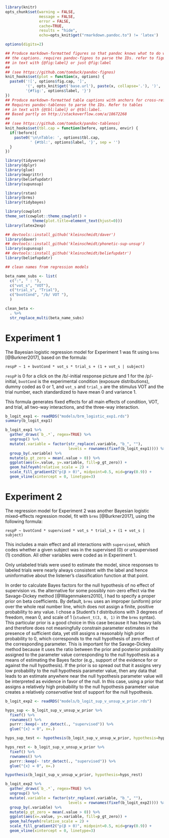 ```r

library(knitr)
opts_chunk$set(warning = FALSE,
               message = FALSE,
               error = FALSE,
               cache=TRUE,
               results = "hide",
               echo=opts_knit$get("rmarkdown.pandoc.to") != 'latex')

options(digits=2)

## Produce markdown-formatted figures so that pandoc knows what to do with
## the captions. requires pandoc-fignos to parse the IDs. refer to figures
## in text with {@fig:label} or just @fig:label
## 
## (see https://github.com/tomduck/pandoc-fignos)
knit_hooks$set(plot = function(x, options) {
  paste0('![', options$fig.cap, ']',
         '(', opts_knit$get('base.url'), paste(x, collapse='.'), ')',
         '{#fig:', options$label, '}')
})
## Produce markdown-formatted table captions with anchors for cross-refs.
## Requires pandoc-tablenos to parse the IDs. Refer to tables
## in text with {@tbl:label} or @tbl:label.
## Based partly on http://stackoverflow.com/a/18672268
##
## (see https://github.com/tomduck/pandoc-tablenos)
knit_hooks$set(tbl.cap = function(before, options, envir) {
  if(!before){
    paste0('\n\nTable: ', options$tbl.cap,
           ' {#tbl:', options$label, '}', sep = '')
  }
})

```

```r

library(tidyverse)
library(dplyr)
library(glue)
library(magrittr)
library(beliefupdatr)
library(supunsup)

library(rstan)
library(brms)
library(tidybayes)

library(cowplot)
theme_set(cowplot::theme_cowplot() +
            theme(plot.title=element_text(hjust=0)))
library(latex2exp)

## devtools::install_github('kleinschmidt/daver')
library(daver)
## devtools::install_github('kleinschmidt/phonetic-sup-unsup')
library(supunsup)
## devtools::install_github('kleinschmidt/beliefupdatr')
library(beliefupdatr)

```

```r

## clean names from regression models

beta_name_subs <- list(
  c(":", " : "),
  c("vot_s", "VOT"),
  c("trial_s", "Trial"),
  c("bvotCond", "/b/ VOT "),
  )

clean_beta <-
  . %>%
  str_replace_multi(beta_name_subs)

```

# Experiment 1

The Bayesian logistic regression model for Experiment 1 was fit using `brms`
[@Burkner2017], based on the formula:

```
respP ~ 1 + bvotCond * vot_s * trial_s + (1 + vot_s | subject)
```

`respP` is 0 for a click on the /b/-initial response picture and 1 for the
/p/-initial, `bvotCond` is the experimental condition (exposure distributions),
dummy coded as 0 or 1, and `vot_s` and `trial_s` are the stimulus VOT and the
trial number, each standardized to have mean 0 and variance 1.

This formula generates fixed effects for all main effects of condition, VOT, and
trial, all two-way interactions, and the three-way interaction.

```r

b_logit_exp1 <- readRDS("models/brm_logistic_exp1.rds")
summary(b_logit_exp1)

```

```r

b_logit_exp1 %>%
  gather_draws(`b_.*`, regex=TRUE) %>%
  ungroup() %>%
  mutate(.variable = factor(str_replace(.variable, "b_", ""),
                            levels = rownames(fixef(b_logit_exp1)))) %>%
  group_by(.variable) %>%
  mutate(p_gt_zero = mean(.value > 0)) %>%
  ggplot(aes(x=.value, y=.variable, fill=p_gt_zero)) +
  geom_halfeyeh(relative_scale = 2) +
  scale_fill_gradient2("p(β > 0)", midpoint=0.5, mid=gray(0.9)) +
  geom_vline(xintercept = 0, linetype=3)

```


# Experiment 2

The regression model for Experiment 2 was another Bayesian logistic
mixed-effects regression model, fit with `brms` [@Burkner2017], using the
following formula:

```
respP ~ bvotCond * supervised * vot_s * trial_s + (1 + vot_s | subject)
```

This includes a main effect and all interactions with `supervised`, which codes
whether a given subject was in the supervised (0) or unsupervised (1)
condition.  All other variables were coded as in Experiment 1.

Only unlabeled trials were used to estimate the model, since responses to
labeled trials were nearly always consistent with the label and hence
uninformative about the listener's classification function at that point.

In order to calculate Bayes factors for the null hypothesis of no effect of
supervision vs. the alternative for some possibly non-zero effect via the
Savage-Dickey method [@Wagenmakers2010], I had to specify a proper prior on beta
coefficients.  By default, `brms` uses an improper (uniform) prior over the
whole real number line, which does not assign a finite, positive probability to
any value.  I chose a Student's $t$ distributions with 3 degrees of freedom,
mean 0, and scale of 1 (`student_t(3, 0, 1)` in the `brms` syntax).  This
particular prior is a good choice in this case because it has heavy tails and
therefore does not meaningfully constrain parameter estimates in the presence of
sufficient data, yet still assigns a reasonably high prior probability to 0,
which corresponds to the null hypothesis of zero effect of the corresponding
parameter.  This is important for the Savage-Dickey method because it uses the
ratio between the prior and posterior probability assigned to the parameter
value corresponding to the null hypothesis as a means of estimating the Bayes
factor (e.g., support of the evidence for or against the null hypothesis).  If
the prior is so spread out that it assigns very low probability to the null
hypothesis parameter value, then any data that leads to an estimate anywhere
near the null hypothesis parameter value will be interpreted as evidence in
favor of the null.  In this case, using a prior that assigns a relatively high
probability to the null hypothesis parameter value creates a relatively
_conservative_ test of support for the null hypothesis.

```r

b_logit_exp2 <- readRDS("models/b_logit_sup_v_unsup_w_prior.rds")

hyps_sup <- b_logit_sup_v_unsup_w_prior %>%
  fixef() %>%
  rownames() %>%
  purrr::keep(~ str_detect(., "supervised")) %>%
  glue("{x} = 0", x=.)

hyps_sup_test <- hypothesis(b_logit_sup_v_unsup_w_prior, hypothesis=hyps_sup)

hyps_rest <- b_logit_sup_v_unsup_w_prior %>%
  fixef() %>%
  rownames() %>%
  purrr::keep(~ !str_detect(., "supervised")) %>%
  glue("{x} = 0", x=.)

hypothesis(b_logit_sup_v_unsup_w_prior, hypothesis=hyps_rest)


```

```r

b_logit_exp2 %>%
  gather_draws(`b_.*`, regex=TRUE) %>%
  ungroup() %>%
  mutate(.variable = factor(str_replace(.variable, "b_", ""),
                            levels = rownames(fixef(b_logit_exp2)))) %>%
  group_by(.variable) %>%
  mutate(p_gt_zero = mean(.value > 0)) %>%
  ggplot(aes(x=.value, y=.variable, fill=p_gt_zero)) +
  geom_halfeyeh(relative_scale = 2) +
  scale_fill_gradient2("p(β > 0)", midpoint=0.5, mid=gray(0.9)) +
  geom_vline(xintercept = 0, linetype=3)

```
